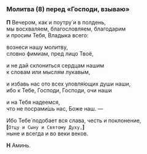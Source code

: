 <span id="molitva8" />

### Молитва (8) перед «Господи, взываю»

**П** Вечером, как и поутру́ и в полдень,  
мы восхваляем, благословляем, благодарим  
и просим Тебя, Владыка всего:

вознеси нашу молитву,  
словно фимиам, пред лицо Твоё,

и не дай склониться сердцам нашим  
к словам или мыслям лукавым,

и избавь нас ото всех уловля́ющих души наши,  
ибо к Тебе, Господи, Господи, очи наши

и на Тебя надеемся,  
что не посрами́шь нас, Боже наш. —

Ибо Тебе́ подобает вся слава, честь и поклонение,  
**[**`Отцу и Сыну и Святому Духу,`**]**  
ныне и всегда и во веки веков.

**Н** Аминь.
